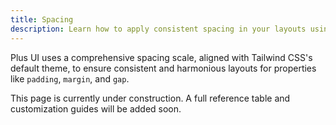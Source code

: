 ```yaml
---
title: Spacing
description: Learn how to apply consistent spacing in your layouts using Plus UI's spacing scale.
---
```


Plus UI uses a comprehensive spacing scale, aligned with Tailwind CSS's default theme, to ensure consistent and harmonious layouts for properties like `padding`, `margin`, and `gap`.

<Aside type="note">
  This page is currently under construction. A full reference table and customization guides will be added soon.
</Aside>

